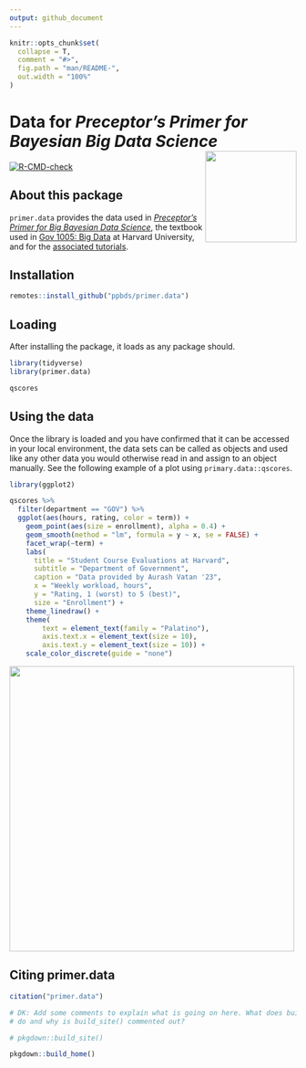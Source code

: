 ```yaml
---
output: github_document
---
```


<!-- README is generated from README.Rmd, edit ONLY this file if needed. But, after you edit it, you NEED TO KNIT IT BY HAND in order to create the new README.md, which is the thing which is actually used. -->

```r

knitr::opts_chunk$set(
  collapse = T,
  comment = "#>",
  fig.path = "man/README-",
  out.width = "100%"
)
```


# Data for *Preceptor's Primer for <br/> Bayesian Big Data Science* <img src="man/figures/ulysses_hex_data.png" align = "right"  width="160">

<!-- badges: start -->
[![R-CMD-check](https://github.com/PPBDS/primer.data/workflows/R-CMD-check/badge.svg)](https://github.com/PPBDS/primer.data/actions)
<!-- badges: end -->

## About this package

`primer.data` provides the data used in *[Preceptor's Primer for Big Bayesian Data Science](https://ppbds.github.io/primer)*, the textbook used in [Gov 1005: Big Data](https://www.davidkane.info/files/gov_1005_spring_2021.html) at Harvard University, and for the [associated tutorials](https://ppbds.github.io/primer.tutorials).

## Installation

```r
remotes::install_github("ppbds/primer.data")
```

## Loading

After installing the package, it loads as any package should.

```r
library(tidyverse) 
library(primer.data)

qscores
```

## Using the data

Once the library is loaded and you have confirmed that it can be accessed in your local environment, the data sets can be called as objects and used like any other data you would otherwise read in and assign to an object manually. See the following example of a plot using `primary.data::qscores`. 


<!-- 

Try to make this work:

library(tidyverse)
library(primer.data)

cces %>% 
  select(state, faminc, ideology) %>% 
  mutate(ideology = as.numeric(fct_recode(ideology, 
                                          '-2' = 'Very Liberal',
                                          '-1' = 'Liberal',
                                          '0' = 'Moderate',
                                          '1' = 'Conservative',
                                          '2' = 'Very Conservative',
                                          '9' = 'Not Sure'))) %>% 
  mutate(faminc = as.numeric(fct_recode(faminc, 
                                          '1' = 'Less than 10k',
                                          '2' = '10k - 20k',
                                          '3' = '20k - 30k',
                                          '4' = '30k - 40k',
                                          '5' = '40k - 50k',
                                          '6' = '50k - 60k',
                                          '7' = '60k - 70k',
                                          '8' = '70k - 80k',
                                          '9' = '80k - 100k',
                                          '10' = '100k - 120k',
                                          '11' = '120k - 150k',
                                          '12' = '150k+'))) %>% 
  mutate(state = as.factor(state)) %>% 
  filter(ideology != 9) %>% 
  drop_na() %>% 
  head(100000) %>% 
  
    ggplot(., aes(x = ideology, y = faminc)) +
      geom_smooth(method = "gam") 
-->


```r

library(ggplot2)

qscores %>% 
  filter(department == "GOV") %>% 
  ggplot(aes(hours, rating, color = term)) +
    geom_point(aes(size = enrollment), alpha = 0.4) +
    geom_smooth(method = "lm", formula = y ~ x, se = FALSE) +
    facet_wrap(~term) +
    labs(
      title = "Student Course Evaluations at Harvard",
      subtitle = "Department of Government",
      caption = "Data provided by Aurash Vatan '23",
      x = "Weekly workload, hours",
      y = "Rating, 1 (worst) to 5 (best)",
      size = "Enrollment") +
    theme_linedraw() +
    theme(
        text = element_text(family = "Palatino"),
        axis.text.x = element_text(size = 10),
        axis.text.y = element_text(size = 10)) +
    scale_color_discrete(guide = "none")
```

<!-- DK: We need some comments explaining what this is doing and how we can replace it. Specifically, why place the figure in man/ rather than inst/? Why can't we just have this code run and save/show the image? Hate the eval=FALSE above. -->

<img src= "man/figures/README-plot-1.png" align="center" height="500">


## Citing primer.data

```r
citation("primer.data")
```


```r
# DK: Add some comments to explain what is going on here. What does build_home()
# do and why is build_site() commented out?

# pkgdown::build_site()

pkgdown::build_home()
```











